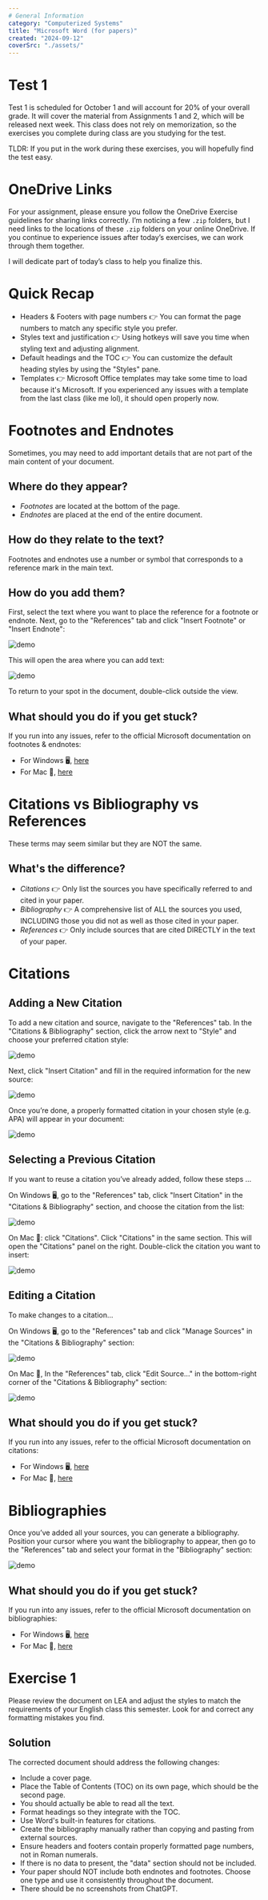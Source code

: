 ```yaml
---
# General Information
category: "Computerized Systems"
title: "Microsoft Word (for papers)"
created: "2024-09-12"
coverSrc: "./assets/"
---
```


# Test 1

Test 1 is scheduled for October 1 and will account for 20% of your overall grade. It will cover the material from Assignments 1 and 2, which will be released next week. This class does not rely on memorization, so the exercises you complete during class are you studying for the test.

TLDR: If you put in the work during these exercises, you will hopefully find the test easy.

# OneDrive Links

For your assignment, please ensure you follow the OneDrive Exercise guidelines for sharing links correctly. I’m noticing a few `.zip` folders, but I need links to the locations of these `.zip` folders on your online OneDrive. If you continue to experience issues after today’s exercises, we can work through them together.

I will dedicate part of today’s class to help you finalize this.

# Quick Recap

- Headers & Footers with page numbers 👉 You can format the page numbers to match any specific style you prefer.
- Styles text and justification 👉 Using hotkeys will save you time when styling text and adjusting alignment.
- Default headings and the TOC 👉 You can customize the default heading styles by using the "Styles" pane.
- Templates 👉 Microsoft Office templates may take some time to load because it's Microsoft. If you experienced any issues with a template from the last class (like me lol), it should open properly now.

# Footnotes and Endnotes

Sometimes, you may need to add important details that are not part of the main content of your document.

## Where do they appear?

- _Footnotes_ are located at the bottom of the page.
- _Endnotes_ are placed at the end of the entire document.

## How do they relate to the text?

Footnotes and endnotes use a number or symbol that corresponds to a reference mark in the main text.

## How do you add them?

First, select the text where you want to place the reference for a footnote or endnote. Next, go to the "References" tab and click "Insert Footnote" or "Insert Endnote":

![demo](./assets/1.png)

This will open the area where you can add text:

![demo](./assets/2.png)

To return to your spot in the document, double-click outside the view.

## What should you do if you get stuck?

If you run into any issues, refer to the official Microsoft documentation on footnotes & endnotes:

- For Windows 🖥️, [here](https://support.microsoft.com/en-us/office/insert-footnotes-and-endnotes-61f3fb1a-4717-414c-9a8f-015a5f3ff4cb)
- For Mac 🍎, [here](https://support.microsoft.com/en-us/office/add-footnotes-and-endnotes-in-word-on-mac-and-ios-a58d1685-94f6-43f5-ba26-aa15aa62c6ed)

# Citations vs Bibliography vs References

These terms may seem similar but they are NOT the same.

## What's the difference?

- _Citations_ 👉 Only list the sources you have specifically referred to and cited in your paper.
- _Bibliography_ 👉 A comprehensive list of ALL the sources you used, INCLUDING those you did not as well as those cited in your paper.
- _References_ 👉 Only include sources that are cited DIRECTLY in the text of your paper.

# Citations

## Adding a New Citation

To add a new citation and source, navigate to the "References" tab. In the "Citations & Bibliography" section, click the arrow next to "Style" and choose your preferred citation style:

![demo](./assets/3.png)

Next, click "Insert Citation" and fill in the required information for the new source:

![demo](./assets/4.png)

Once you’re done, a properly formatted citation in your chosen style (e.g. APA) will appear in your document:

![demo](./assets/5.png)

## Selecting a Previous Citation

If you want to reuse a citation you’ve already added, follow these steps ...

On Windows 🖥️, go to the "References" tab, click "Insert Citation" in the "Citations & Bibliography" section, and choose the citation from the list:

![demo](./assets/9.png)

On Mac 🍎: click "Citations". Click "Citations" in the same section. This will open the "Citations" panel on the right. Double-click the citation you want to insert:

![demo](./assets/6.png)

## Editing a Citation

To make changes to a citation...

On Windows 🖥️, go to the "References" tab and click "Manage Sources" in the "Citations & Bibliography" section:

![demo](./assets/7.png)

On Mac 🍎, In the "References" tab, click "Edit Source..." in the bottom-right corner of the "Citations & Bibliography" section:

![demo](./assets/8.png)

## What should you do if you get stuck?

If you run into any issues, refer to the official Microsoft documentation on citations:

- For Windows 🖥️, [here](https://support.microsoft.com/en-us/office/add-citations-in-a-word-document-ab9322bb-a8d3-47f4-80c8-63c06779f127)
- For Mac 🍎, [here](https://support.microsoft.com/en-us/office/add-or-change-sources-citations-and-bibliographies-159264ec-0a8a-4e9e-acf7-21faa9c371c2)

# Bibliographies

Once you’ve added all your sources, you can generate a bibliography. Position your cursor where you want the bibliography to appear, then go to the "References" tab and select your format in the "Bibliography" section:

![demo](./assets/10.png)

## What should you do if you get stuck?

If you run into any issues, refer to the official Microsoft documentation on bibliographies:

- For Windows 🖥️, [here](https://support.microsoft.com/en-us/office/create-a-bibliography-citations-and-references-17686589-4824-4940-9c69-342c289fa2a5)
- For Mac 🍎, [here](https://support.microsoft.com/en-us/office/add-or-change-sources-citations-and-bibliographies-159264ec-0a8a-4e9e-acf7-21faa9c371c2)

# Exercise 1

Please review the document on LEA and adjust the styles to match the requirements of your English class this semester. Look for and correct any formatting mistakes you find.

## Solution

The corrected document should address the following changes:

- Include a cover page.
- Place the Table of Contents (TOC) on its own page, which should be the second page.
- You should actually be able to read all the text.
- Format headings so they integrate with the TOC.
- Use Word's built-in features for citations.
- Create the bibliography manually rather than copying and pasting from external sources.
- Ensure headers and footers contain properly formatted page numbers, not in Roman numerals.
- If there is no data to present, the "data" section should not be included.
- Your paper should NOT include both endnotes and footnotes. Choose one type and use it consistently throughout the document.
- There should be no screenshots from ChatGPT.
